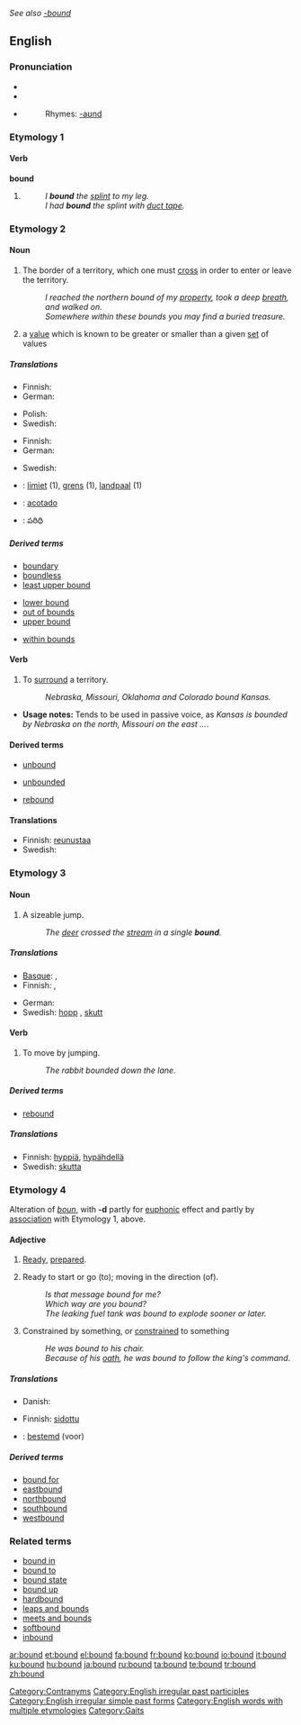 ''See also [[-bound]]''
==English==

{{rank|expression|Duke|battle|736|bound|York|impossible|greatest}}

===Pronunciation===
* {{SAMPA|/"baUnd/}}
* {{IPA|/ˈbaʊnd/}}
* {{audio|en-us-bound.ogg|Audio (US)}}
*: Rhymes: [[Rhymes:English:-aʊnd|-aʊnd]]

===Etymology 1===

====Verb====
'''bound'''

# {{past of|bind}}
#: ''I '''bound''' the [[splint]] to my leg.''
#: ''I had '''bound''' the splint with [[duct tape]].''

===Etymology 2===

====Noun====
{{en-noun}}

# {{often|used in plural}} The border of a territory, which one must [[cross]] in order to enter or leave the territory.
#: ''I reached the northern bound of my [[property]], took a deep [[breath]], and walked on.''
#: ''Somewhere within these bounds you may find a buried treasure.''
# {{mathematics}} a [[value]] which is known to be greater or smaller than a given [[set]] of values

=====Translations=====
{{trans-top|border of territory}}
* Finnish: {{t+|fi|raja}}
* German: {{t|de|Abgrenzung|f}}
{{trans-mid}}
* Polish: {{t+|pl|granica|f}}
* Swedish: {{t+|sv|gräns|c}}
{{trans-bottom}}

{{trans-top|value greater (or smaller) than a given set}}
* Finnish: {{t-|fi|raja-arvo}}
* German: {{t+|de|Schranke|f}}
{{trans-mid}}
* Swedish: {{t+|sv|gräns|c}}
{{trans-bottom}}

{{checktrans-top}}
* {{ttbc|Dutch}}: [[limiet]] (1), [[grens]] (1), [[landpaal]] (1)
* {{ttbc|Spanish}}: [[acotado]]
* {{ttbc|Telugu}}: పరిధి
{{checktrans-bottom}}

=====Derived terms=====
{{top3}}
* [[boundary]]
* [[boundless]]
* [[least upper bound]]
{{mid3}}
* [[lower bound]]
* [[out of bounds]]
* [[upper bound]]
{{mid3}}
* [[within bounds]]
{{bottom3}}

====Verb====
{{en-verb}}

# To [[surround]] a territory.
#: ''Nebraska, Missouri, Oklahoma and Colorado bound Kansas.''
* '''Usage notes:''' Tends to be used in passive voice, as ''Kansas is bounded by Nebraska on the north, Missouri on the east ...''.

====Derived terms====
{{top3}}
* [[unbound]]
{{mid3}}
* [[unbounded]]
{{mid3}}
* [[rebound]]
{{bottom3}}

====Translations====
{{rfc-level|Translations at L3+}}
* Finnish: [[reunustaa]]
* Swedish: {{t-|sv|gränsa till}}

===Etymology 3===

====Noun====
{{en-noun}}

# A sizeable jump.
#: ''The [[deer]] crossed the [[stream]] in a single '''bound'''.''

=====Translations=====
{{trans-top|sizeable jump}}
* [[Basque]]: {{t|eu|jauzi|xs=Basque}}, {{t-|eu|salto|xs=Basque}}
* Finnish: {{t-|fi|hyppy}}, {{t-|fi|loikka}}
{{trans-mid}}
* German: {{t+|de|Sprung|m}}
* Swedish: [[hopp]] {{n}}, [[skutt]] {{n}}
{{trans-bottom}}

====Verb====
{{en-verb}}

# To move by jumping.
#: ''The rabbit bounded down the lane.''

=====Derived terms=====
* [[rebound]]

=====Translations=====
* Finnish: [[hyppiä]], [[hypähdellä]]
* Swedish: [[skutta]]

===Etymology 4===
Alteration of ''[[boun]]'', with '''-d''' partly for [[euphonic]] effect and partly by [[association]] with Etymology 1, above.

====Adjective====
{{en-adj}}

# {{obsolete}} [[ready|Ready]], [[prepared]].
# Ready to start or go (to); moving in the direction (of).
#: ''Is that message bound for me?''
#: ''Which way are you bound?''
#: ''The leaking fuel tank was bound to explode sooner or later.''
# Constrained by something, or [[constrain]]ed to something
#: ''He was bound to his chair.''
#: ''Because of his [[oath]], he was bound to follow the king's command.''

=====Translations=====
{{trans-top|Ready, prepared}}
{{trans-mid}}
{{trans-bottom}}

{{trans-top|Ready to start or go (to); moving in the direction (of)}}
{{trans-mid}}
{{trans-bottom}}

{{trans-top|Constrained by something, or constrained to something}}
* Danish: {{t|da|begrænset}}
{{trans-mid}}
* Finnish: [[sidottu]]
{{trans-bottom}}

{{checktrans-top}}
* {{ttbc|Dutch}}: [[bestemd]] (voor)
{{checktrans-bottom}}

=====Derived terms=====
* [[bound for]]
* [[eastbound]]
* [[northbound]]
* [[southbound]]
* [[westbound]]

===Related terms===
<!--These need to be put under the according etymologies-->
* [[bound in]]
* [[bound to]]
* [[bound state]]
* [[bound up]]
* [[hardbound]]
* [[leaps and bounds]]
* [[meets and bounds]]
* [[softbound]]
* [[inbound]]

[[Category:Contranyms]]
[[Category:English irregular past participles]]
[[Category:English irregular simple past forms]]
[[Category:English words with multiple etymologies]]
[[Category:Gaits]]

[[ar:bound]]
[[et:bound]]
[[el:bound]]
[[fa:bound]]
[[fr:bound]]
[[ko:bound]]
[[io:bound]]
[[it:bound]]
[[ku:bound]]
[[hu:bound]]
[[ja:bound]]
[[ru:bound]]
[[ta:bound]]
[[te:bound]]
[[tr:bound]]
[[zh:bound]]